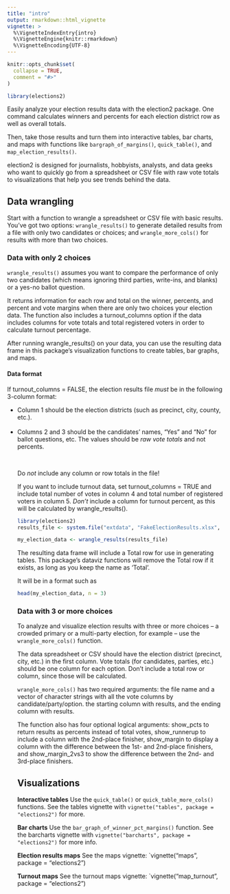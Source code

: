 ```yaml
---
title: "intro"
output: rmarkdown::html_vignette
vignette: >
  %\VignetteIndexEntry{intro}
  %\VignetteEngine{knitr::rmarkdown}
  %\VignetteEncoding{UTF-8}
---
```


```r
knitr::opts_chunk$set(
  collapse = TRUE,
  comment = "#>"
)
```

```r
library(elections2)
```

Easily analyze your election results data with the election2 package. One command calculates winners and percents for each election district row as well as overall totals.

Then, take those results and turn them into interactive tables, bar charts, and maps with functions like `bargraph_of_margins()`, `quick_table()`, and `map_election_results()`.

election2 is designed for journalists, hobbyists, analysts, and data geeks who want to quickly go from a spreadsheet or CSV file with raw vote totals to visualizations that help you see trends behind the data.

## Data wrangling

Start with a function to wrangle a spreadsheet or CSV file with basic results. You've got two options: `wrangle_results()` to generate detailed results from a file with only two candidates or choices; and `wrangle_more_cols()` for results with more than two choices.

### Data with only 2 choices

`wrangle_results()` assumes you want to compare the performance of only two candidates (which means ignoring third parties, write-ins, and blanks) or a yes-no ballot question. 

It returns information for each row and total on the winner, percents, and percent and vote margins when there are only two choices your election data. The function also includes a turnout_columns option if the data includes columns for vote totals and total registered voters in order to calculate turnout percentage.

After running wrangle_results() on your data, you can use the resulting data frame in this package's visualization functions to create tables, bar graphs, and maps.

#### Data format

If turnout_columns = FALSE, the election results file _must_ be in the following 3-column format:

<ul><li>Column 1 should be the election districts (such as precinct, city, county, etc.).</li><br />
<li>Columns 2 and 3 should be the candidates' names, "Yes" and "No" for ballot questions, etc. The values should be _raw vote totals_ and not percents.</li></br />

Do _not_ include any column or row totals in the file!

If you want to include turnout data, set turnout_columns = TRUE and include total number of votes in column 4 and total number of registered voters in column 5. _Don't_ include a column for turnout percent, as this will be calculated by wrangle_results().

```r
library(elections2)
results_file <- system.file("extdata", "FakeElectionResults.xlsx", package = "elections2")

my_election_data <- wrangle_results(results_file)

```

The resulting data frame will include a Total row for use in generating tables. This package's dataviz functions will remove the Total row if it exists, as long as you keep the name as 'Total'.

It will be in a format such as

```r
head(my_election_data, n = 3)

```

### Data with 3 or more choices

To analyze and visualize election results with three or more choices -- a crowded primary or a multi-party election, for example -- use the `wrangle_more_cols()` function. 

The data spreadsheet or CSV should have the election district (precinct, city, etc.) in the first column. Vote totals (for candidates, parties, etc.) should be one column for each option. Don't include a total row or column, since those will be calculated.

`wrangle_more_cols()` has two required arguments: the file name and a vector of character strings with all the vote columns by candidate/party/option. the starting column with results, and the ending column with results. 

The function also has four optional logical arguments: show_pcts to return results as percents instead of total votes, show_runnerup to include a column with the 2nd-place finisher, show_margin to display a column with the difference between the 1st- and 2nd-place finishers, and show_margin_2vs3 to show the difference between the 2nd- and 3rd-place finishers.

## Visualizations

**Interactive tables** Use the `quick_table()` or `quick_table_more_cols()` functions. See the tables vignette with `vignette("tables", package = "elections2")` for more.

**Bar charts** Use the `bar_graph_of_winner_pct_margins()` function. See the barcharts vignette with `vignette("barcharts", package = "elections2")` for more info.

**Election results maps** See the maps vignette: `vignette("maps", package = "elections2")

**Turnout maps** See the turnout maps vignette: `vignette("map_turnout", package = "elections2")




